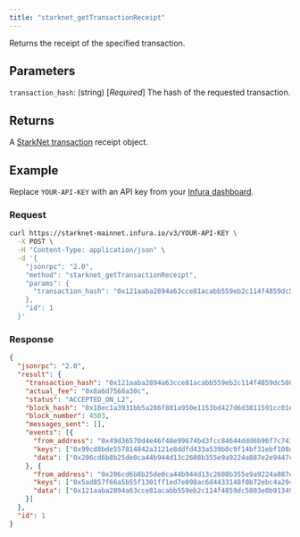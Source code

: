 ```yaml
---
title: "starknet_getTransactionReceipt"
---
```



Returns the receipt of the specified transaction.

## Parameters

`transaction_hash`: (string) [*Required*] The hash of the requested transaction.

## Returns

A [StarkNet transaction](https://docs.starknet.io/documentation/architecture_and_concepts/Network_Architecture/transactions/)
receipt object.

## Example

Replace `YOUR-API-KEY` with an API key from your [Infura dashboard](https://infura.io/dashboard).

### Request

<Tabs>
<TabItem value="cURL">

```bash
curl https://starknet-mainnet.infura.io/v3/YOUR-API-KEY \
  -X POST \
  -H "Content-Type: application/json" \
  -d '{
    "jsonrpc": "2.0",
    "method": "starknet_getTransactionReceipt",
    "params": {
      "transaction_hash": "0x121aaba2894a63cce81acabb559eb2c114f4859dc5803e0b91349ec398d2eb0"
    },
    "id": 1
  }'
```

</TabItem>
</Tabs>

### Response

<Tabs>
<TabItem value="JSON">

```json
{
  "jsonrpc": "2.0",
  "result": {
    "transaction_hash": "0x121aaba2894a63cce81acabb559eb2c114f4859dc5803e0b91349ec398d2eb0",
    "actual_fee": "0x8a6d7568a30c",
    "status": "ACCEPTED_ON_L2",
    "block_hash": "0x18ec1a3931bb5a286f801a950e1153bd427d6d3811591cc01e6f074615a1f76",
    "block_number": 4503,
    "messages_sent": [],
    "events": [{
      "from_address": "0x49d36570d4e46f48e99674bd3fcc84644ddd6b96f7c741b1562b82f9e004dc7",
      "keys": ["0x99cd8bde557814842a3121e8ddfd433a539b8c9f14bf31ebf108d12e6196e9"],
      "data": ["0x206cd6b8b25de0ca44b944d13c2608b355e9a9224a887e2e9447cf5ae3cb2a8", "0x7c57808b9cea7130c44aab2f8ca6147b04408943b48c6d8c3c83eb8cfdd8c0b", "0xd6f06df0e9632b", "0x0"]
    }, {
      "from_address": "0x206cd6b8b25de0ca44b944d13c2608b355e9a9224a887e2e9447cf5ae3cb2a8",
      "keys": ["0x5ad857f66a5b55f1301ff1ed7e098ac6d4433148f0b72ebc4a2945ab85ad53"],
      "data": ["0x121aaba2894a63cce81acabb559eb2c114f4859dc5803e0b91349ec398d2eb0", "0x0"]
    }]
  },
  "id": 1
}
```

</TabItem>
</Tabs>
